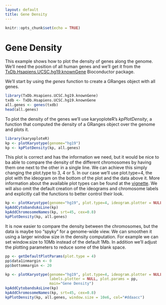 ```yaml
---
layout: default
title: Gene Density
---
```



```r
knitr::opts_chunk$set(echo = TRUE)

```

# Gene Density

This example shows how to plot the density of genes along the genome. We'll need 
the position of all human genes and we'll get it from the 
[TxDb.Hsapiens.UCSC.hg19.knownGene](https://bioconductor.org/packages/TxDb.Hsapiens.UCSC.hg19.knownGene)
Bioconductor package. 

We'll start by using the _genes_ function to create a GRanges object
with all genes.


```r
library(TxDb.Hsapiens.UCSC.hg19.knownGene)
txdb <- TxDb.Hsapiens.UCSC.hg19.knownGene
all.genes <- genes(txdb)
head(all.genes)
```

To plot the density of the genes we'll use karyoploteR's _kpPlotDensity_, 
a function that computed the density of a GRanges object over the genome 
and plots it. 

```r
library(karyoploteR)
kp <- plotKaryotype(genome="hg19")
kp <- kpPlotDensity(kp, all.genes)
```


This plot is correct and has the information we need, but it would be nice to 
ba able to compare the density of the different chromosomes by having them one
next to the other in a single line. We can achieve this simply changing the
plot.type to 3, 4 or 5. In our case we'll use plot.type=4, the plot with the 
ideogram on the bottom of the plot and the data above it. More information 
about the available plot types can be found at the [vignette](https://www.bioconductor.org/packages/devel/bioc/vignettes/karyoploteR/inst/doc/karyoploteR.html#types-of-plots).
We will also omit the default creation of the ideograms and chromosome labels
and explicitly call the functions to better control their look.

```r
kp <- plotKaryotype(genome="hg19", plot.type=4, ideogram.plotter = NULL, labels.plotter = NULL)
kpAddCytobandsAsLine(kp)
kpAddChromosomeNames(kp, srt=45, cex=0.8)
kpPlotDensity(kp, all.genes)
```

It is now easier to compare the density between the chromosomes, but the 
data is maybe too "spyky" for a genome-wide view. We can smoothen it 
using a larger window size in the density computation. For example we can set 
window.size to 10Mb instead of the default 1Mb. In addition we'll adjust the
plotting parameters to reduce some of the blank space. 


```r
pp <- getDefaultPlotParams(plot.type = 4)
pp$data1inmargin <- 0
pp$bottommargin <- 20

kp <- plotKaryotype(genome="hg19", plot.type=4, ideogram.plotter = NULL,
                    labels.plotter = NULL, plot.params = pp,
                    main="Gene Density")
kpAddCytobandsAsLine(kp)
kpAddChromosomeNames(kp, srt=45, cex=0.8)
kpPlotDensity(kp, all.genes, window.size = 10e6, col="#ddaacc")
```
